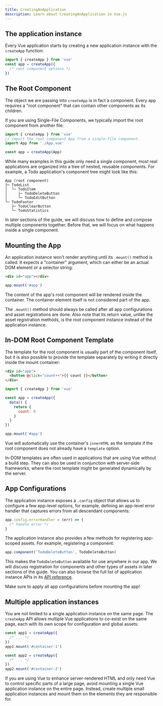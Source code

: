 ```yaml
---
title: CreatingAnApplication
description: Learn about CreatingAnApplication in Vue.js
---
```


## The application instance

Every Vue application starts by creating a new application instance with the `createApp` function:

```js
import { createApp } from 'vue'
const app = createApp({
  /* root component options */
})
```

## The Root Component

The object we are passing into `createApp` is in fact a component. Every app requires a "root component" that can contain other components as its children.

If you are using Single-File Components, we typically import the root component from another file:

```js
import { createApp } from 'vue'
// import the root component App from a single-file component.
import App from './App.vue'

const app = createApp(App)
```

While many examples in this guide only need a single component, most real applications are organized into a tree of nested, reusable components. For example, a Todo application's component tree might look like this:

```
App (root component)
├─ TodoList
│  └─ TodoItem
│     ├─ TodoDeleteButton
│     └─ TodoEditButton
└─ TodoFooter
   ├─ TodoClearButton
   └─ TodoStatistics
```

In later sections of the guide, we will discuss how to define and compose multiple components together. Before that, we will focus on what happens inside a single component.

## Mounting the App

An application instance won't render anything until its `.mount()` method is called. It expects a "container" argument, which can either be an actual DOM element or a selector string:

```html
<div id="app"></div>
```

```js
app.mount('#app')
```

The content of the app's root component will be rendered inside the container. The container element itself is not considered part of the app.

The `.mount()` method should always be called after all app configurations and asset registrations are done. Also note that its return value, unlike the asset registration methods, is the root component instance instead of the application instance.

## In-DOM Root Component Template

The template for the root component is usually part of the component itself, but it is also possible to provide the template separately by writing it directly inside the mount container:

```html
<div id="app">
  <button @click="count++">{{ count }}</button>
</div>
```

```js
import { createApp } from 'vue'

const app = createApp({
  data() {
    return {
      count: 0
    }
  }
})

app.mount('#app')
```

Vue will automatically use the container's `innerHTML` as the template if the root component does not already have a `template` option.

In-DOM templates are often used in applications that are using Vue without a build step. They can also be used in conjunction with server-side frameworks, where the root template might be generated dynamically by the server.

## App Configurations

The application instance exposes a `.config` object that allows us to configure a few app-level options, for example, defining an app-level error handler that captures errors from all descendant components:

```js
app.config.errorHandler = (err) => {
  /* handle error */
}
```

The application instance also provides a few methods for registering app-scoped assets. For example, registering a component:

```js
app.component('TodoDeleteButton', TodoDeleteButton)
```

This makes the `TodoDeleteButton` available for use anywhere in our app. We will discuss registration for components and other types of assets in later sections of the guide. You can also browse the full list of application instance APIs in its [API reference](https://link-to-api-reference).

Make sure to apply all app configurations before mounting the app!

## Multiple application instances

You are not limited to a single application instance on the same page. The `createApp` API allows multiple Vue applications to co-exist on the same page, each with its own scope for configuration and global assets:

```js
const app1 = createApp({
  /* ... */
})
app1.mount('#container-1')

const app2 = createApp({
  /* ... */
})
app2.mount('#container-2')
```

If you are using Vue to enhance server-rendered HTML and only need Vue to control specific parts of a large page, avoid mounting a single Vue application instance on the entire page. Instead, create multiple small application instances and mount them on the elements they are responsible for.